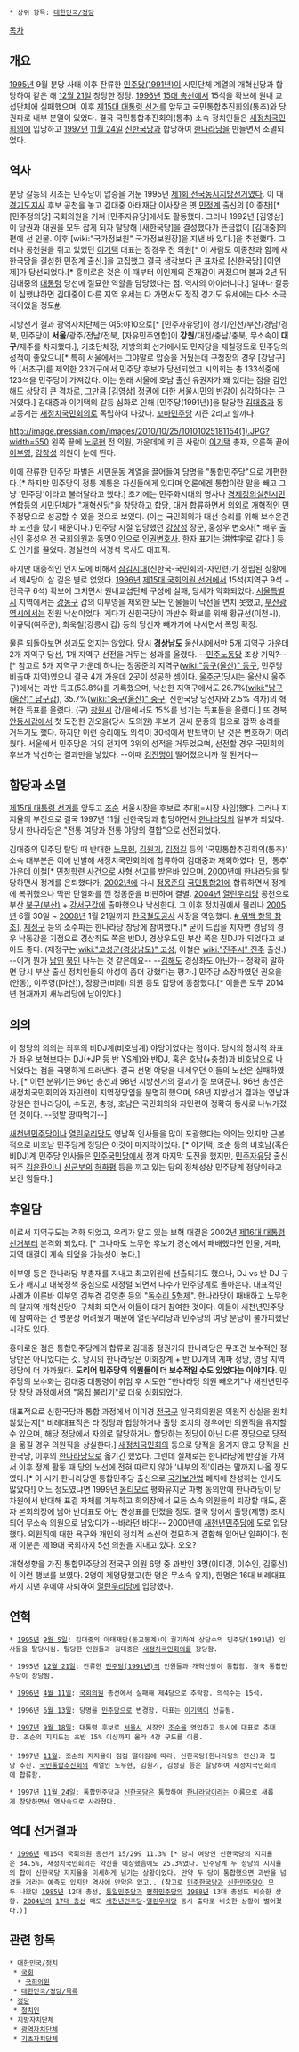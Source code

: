  * 상위 항목: [[대한민국/정당]]

[[목차]]

== 개요 ==
[[1995년]] 9월 분당 사태 이후 잔류한 [[민주당(1991년)]]이 시민단체 계열의 개혁신당과 합당하여 같은 해 [[12월 21일]] 창당한 정당. [[1996년]] [[15대 총선]]에서 15석을 확보해 원내 교섭단체에 실패했으며, 이후 [[제15대 대통령 선거]]를 앞두고 국민통합추진회의(통추)와 당권파로 내부 분열이 있었다. 결국 국민통합추진회의(통추) 소속 정치인들은 [[새정치국민회의]]에 입당하고 [[1997년]] [[11월 24일]] [[신한국당]]과 합당하여 [[한나라당]]을 만들면서 소멸되었다. 

== 역사 ==
분당 갈등의 시초는 민주당이 압승을 거둔 1995년 [[제1회 전국동시지방선거]]였다. 이 때 [[경기도]]지사 후보 공천을 놓고 김대중 아태재단 이사장은 옛 [[민주정의당|민정계]] 출신의 [이종찬][* [민주정의당] 국회의원을 거쳐 [민주자유당]에서도 활동했다. 그러나 1992년 [김영삼]이 당권과 대권을 모두 잡게 되자 탈당해 [새한국당]을 결성했다가 뜬금없이 [김대중]의 편에 선 인물. 이후 [wiki:"국가정보원" 국가정보원장]을 지낸 바 있다.]을 추천했다. 그러나 공천권을 쥐고 있었던 [[이기택]] 대표는 장경우 전 의원[* 이 사람도 이종찬과 함께 새한국당을 결성한 민정계 출신.]을 고집했고 결국 생각보다 큰 표차로 [신한국당] [이인제]가 당선되었다.[* 흥미로운 것은 이 때부터 이인제의 존재감이 커졌으며 불과 2년 뒤 김대중의  [[대통령]] 당선에 절묘한 역할을 담당했다는 점. 역사의 아이러니다.] 얼마나 갈등이 심했냐하면 김대중이 다른 지역 유세는 다 가면서도 정작 경기도 유세에는 다소 소극적이었을 정도[http://news.sportsseoul.com/read/ptoday/1024735.htm #]. 

지방선거 결과 광역자치단체는 여5:야10으로[* [민주자유당]이 경기/인천/부산/경남/경북, 민주당이 '''서울'''/광주/전남/전북, [자유민주연합]이 '''강원'''/대전/충남/충북, 무소속이 '''대구'''/제주를 차지했다.], 기초단체장, 지방의회 선거에서도 민자당을 제칠정도로 민주당의 성적이 좋았으나[* 특히 서울에서는 그야말로 압승을 거뒀는데 구청장의 경우 [강남구]와 [서초구]를 제외한 23개구에서 민주당 후보가 당선되었고 시의회는 총 133석중에 123석을 민주당이 가져갔다. 이는 원래 서울에 호남 출신 유권자가 꽤 있다는 점을 감안해도 상당히 큰 격차로, 그만큼 [김영삼] 정권에 대한 서울시민의 반감이 심각하다는 근거였다.] 김대중과 이기택의 갈등 심화로 인해 [민주당(1991년)]을 탈당한 [[김대중]]과 동교동계는 [[새정치국민회의]]로 독립하여 나갔다. [[꼬마민주당]] 시즌 2라고 할까나.

http://image.pressian.com/images/2010/10/25/10101025181154(1).JPG?width=550
왼쪽 끝에 [[노무현]] 전 의원, 가운데에 키 큰 사람이 [[이기택]] 총재, 오른쪽 끝에 [[이부영]], [[강창성]] 의원이 눈에 띈다. 

이에 잔류한 민주당 파벌은 시민운동 계열을 끌어들여 당명을 "통합민주당"으로 개편한다.[* 하지만 민주당의 정통 계통은 자신들에게 있다며 언론에겐 통합이란 말을 빼고 그냥 '민주당'이라고 불러달라고 했다.] 초기에는 민주화시대의 명사나 [[경제정의실천시민연합]]등의 [[시민단체]]가 "개혁신당"을 창당하고 합당, 대거 합류하면서 의외로 개혁적인 민주정당으로 성공할 수 있을 것으로 보였다. (이는 국민회의가 대선 승리를 위해 보수온건화 노선을 탔기 때문이다.) 민주당 시절 입당했던 [[강창성]] 장군, 홍성우 변호사[* 배우 출신인 홍성우 전 국회의원과 동명이인으로 인권[[변호사]]. 한자 표기는 洪性宇로 같다.] 등도 인기를 끌었다. 경실련의 서경석 목사도 대표적.

하지만 대중적인 인지도에 비해서 [[삼김시대]](신한국-국민회의-자민련)가 정립된 상황에서 제4당이 살 길은 별로 없었다. [[1996년]] [[제15대 국회의원 선거]]에서 15석(지역구 9석 + 전국구 6석) 확보에 그치면서 원내교섭단체 구성에 실패, 당세가 약화되었다. [[서울특별시]] 지역에서는 [[강동구]] 갑의 이부영을 제외한 모든 인물들이 낙선을 면치 못했고, [[부산광역시]]에서는 전원 낙선이었다. 게다가 신한국당이 과반수 확보를 위해 황규선(이천시), 이규택(여주군), 최욱철(강릉시 갑) 등의 당선자 빼가기에 나서면서 폭망 확정. 

물론 되돌아보면 성과도 없지는 않았다. 당시 '''[[경상남도]]''' [[울산광역시|울산시]]에서만 5개 지역구 가운데 2개 지역구 당선, 1개 지역구 선전을 거두는 성과를 올렸다. --[[민주노동당]] 조상 기믹?--[* 참고로 5개 지역구 가운데 하나는 정몽준의 지역구([[wiki:"동구(울산)" 동구]], 민주당 비출마 지역)였으니 결국 4개 가운데 2곳이 성공한 셈이다. [[울주군]](당시는 울산시 울주구)에서는 과반 득표(53.8%)를 기록했으며, 낙선한 지역구에서도 26.7%([[wiki:"남구(울산)" 남구]]갑), 35.7%([[wiki:"중구(울산)" 중구]], 신한국당 당선자와 2.5% 격차)의 혁혁한 득표를 올렸다. (구) [[창원시]] 갑/을에서도 15%를 넘기는 득표들을 올렸다.] 또 경북 [[안동시]]갑에서 첫 도전한 권오을(당시 도의원) 후보가 권씨 문중의 힘으로 깜짝 승리를 거두기도 했다. 하지만 이런 승리에도 의석이 30석에서 반토막이 난 것은 변호하기 어려웠다. 서울에서 민주당은 거의 전지역 3위의 성적을 거두었으며, 선전할 경우 국민회의 후보가 낙선하는 결과만을 낳았다. --이때 [[김진명]]이 떨어졌으니까 잘 된거다-- 

== 합당과 소멸 ==
[[제15대 대통령 선거]]를 앞두고 [[조순]] 서울시장을 후보로 추대(=시장 사임)했다. 그러나 지지율의 부진으로 결국 1997년 11월 신한국당과 합당하면서 [[한나라당]]의 일부가 되었다. 당시 한나라당은 "전통 여당과 전통 야당의 결합"으로 선전되었다.

김대중의 민주당 탈당 때 반대한 [[노무현]], [[김원기]], [[김정길]] 등의 '국민통합추진회의(통추)' 소속 대부분은 이에 반발해 새정치국민회의에 합류하여 김대중과 재회하였다. 단, '통추' 가운데 [[이철]][* [[민청학련 사건]]으로 사형 선고를 받은바 있으며, [[2000년]]에 [[한나라당]]을 탈당하면서 정계를 은퇴했다가, [[2002년]]에 다시 [[정몽준]]의 [[국민통합21]]에 합류하면서 정계에 복귀했으나 막판 단일화를 깬 정몽준을 비판하며 결별. [[2004년]] [[열린우리당]] 공천으로 부산 [[북구(부산)]] + [[강서구]]갑에 출마했으나 낙선한다. 그 이후 정치권에서 물러나 [[2005년]] 6월 30일 ~ [[2008년]] 1월 21일까지 [[한국철도공사]] 사장을 역임했다. [http://ko.wikipedia.org/wiki/이철 # 위백 항목 참조]], [[제정구]] 등의 소수파는 한나라당 창당에 참여했다.[* 굳이 드립을 치자면 경남의 경우 낙동강을 기점으로 경상좌도 쪽은 반DJ, 경상우도인 부산 쪽은 친DJ가 되었다고 보아도 좋다. (제정구는 [[wiki:"고성군(경상남도)" 고성]], 이철은 [[wiki:"진주시" 진주]] 출신.) --이거 뭔가 [[남인]] [[북인]] 나누는 것 같은데요-- --[[김해시|김해]]도 경상좌도 아닌가-- 정확히 말하면 당시 부산 출신 정치인들의 야성이 좀더 강했다는 평가.] 민주당 소장파였던 권오을(안동), 이주영([마산]), 장광근(비례) 의원 등도 합당에 동참했다.[* 이들은 모두 2014년 현재까지 새누리당에 남아있다.]

== 의의 ==
이 정당의 의의는 최후의 비DJ계(비호남계) 야당이었다는 점이다. 당시의 정치적 좌표가 좌우 보혁보다는 DJ(+JP 등 반 YS계)와 반DJ, 혹은 호남(+충청)과 비호남으로 나뉘었다는 점을 극명하게 드러낸다. 결국 선명 야당을 내세우던 이들의 노선은 실패하였다. [* 이런 분위기는 96년 총선과 98년 지방선거의 결과가 잘 보여준다. 96년 총선은 새정치국민회의와 자민련이 지역정당임을 분명히 했으며, 98년 지방선거 결과는 영남과 강원은 한나라당이, 수도권, 충청, 호남은 국민회의와 자민련이 정확히 동서로 나눠가졌던 것이다. --텃밭 땅따먹기--] 

[[새천년민주당]]이나 [[열린우리당]]도 영남쪽 인사들을 많이 포괄했다는 의의는 있지만 근본적으로 비호남 민주당계 정당은 이것이 마지막이었다. [* 이기택, 조순 등의 비호남(혹은 비DJ)계 민주당 인사들은 [[민주국민당(2000년)|민주국민당]]에서 정계 마지막 도전을 했지만, [[민주자유당]] 출신 허주 [[김윤환]]이나 [[신군부]]의 [[허화평]] 등을 끼고 있는 당의 정체성상 민주당계 정당이라고 보긴 힘들다.]

== 후일담 ==
이로서 지역구도는 격화 되었고, 우리가 알고 있는 보혁 대결은 2002년 [[제16대 대통령 선거]]부터 본격화 되었다. [* 그나마도 노무현 후보가 경선에서 패배했다면 인물, 계파, 지역 대결이 계속 되었을 가능성이 높다.] 

이부영 등은 한나라당 부총재를 지내고 최고위원에 선출되기도 했으나, DJ vs 반 DJ 구도가 깨지고 대북정책 중심으로 재정렬 되면서 다수가 민주당계로 돌아온다. 대표적인 사례가 이른바 이부영 김부겸 김영춘 등의 "[[독수리 5형제]]". 한나라당이 패배하고 노무현의 탈지역 개혁신당이 구체화 되면서 이들이 대거 참여한 것이다. 이들이 새천년민주당에 참여하는 건 명분상 어려웠기 때문에 열린우리당과 민주당의 여당 분당이 불가피했단 시각도 있다. 

흥미로운 점은 통합민주당계의 합류로 김대중 정권기의 한나라당은 무조건 보수적인 정당만은 아니었다는 것. 당시의 한나라당은 이회창계 + 반 DJ계의 계파 정당, 영남 지역정당에 더 가까웠다. '''도리어 민주당의 의원들이 더 보수적일 수도 있었다는 이야기다.''' 민주당의 보수화는 김대중 대통령이 취임 후 시도한 "한나라당 의원 빼오기"나 새천년민주당 창당 과정에서의 "몸집 불리기"로 더욱 심화되었다.

대표적으로 신한국당과 통합 과정에서 이미경 [[전국구]] 일국회의원은 의원직 상실을 원치 않았는지[* 비례대표직은 타 정당과 합당하거나 출당 조치의 경우에만 의원직을 유지할 수 있으며, 해당 정당에서 자의로 탈당하거나 합당하는 정당이 아닌 다른 정당으로 당적을 옮길 경우 의원직을 상실한다.] [[새정치국민회의]] 등으로 당적을 옮기지 않고 당적을 신한국당, 이후의 [[한나라당]]으로 옮기긴 했었다. 그런데 실제로는 한나라당에 반감을 가져서 이후 정계 활동 때 당의 노선에 전혀 따르지 않아 '내부의 적'이라는 말까지 나올 정도였다.[* 이 시기 한나라당엔 통합민주당 출신으로 [[국가보안법]] 폐지에 찬성하는 인사도 많았다!] 어느 정도였냐면 1999년 [[동티모르]] 평화유지군 파병 동의안에 한나라당이 당 차원에서 반대해 표결 자체를 거부하고 회의장에서 모든 소속 의원들이 퇴장할 때도, 혼자 본회의장에 남아 반대표도 아닌 찬성표를 던졌을 정도. 결국 당에서 출당(제명) 조치되어 무소속 의원으로 남았다가 --바라던 바다!-- 2000년에 [[새천년민주당]]에 도로 입당했다. 의원직에 대한 욕구와 개인의 정치적 소신이 절묘하게 결합해 일어난 일화이다. 현재 이분은 제19대 국회까지 5선 의원을 지내고 있다. 오오?

개혁성향을 가진 통합민주당의 전국구 의원 6명 중 과반인 3명(이미경, 이수인, 김홍신)이 이런 행보를 보였다. 2명이 제명당했고(한 명은 무소속 유지), 한명은 16대 비례대표까지 지낸 후에야 사퇴하여 [[열린우리당]]에 입당했다. 

== 연혁 ==
 * [[1995년]] [[9월 5일]]: 김대중의 아태재단(동교동계)이 궐기하여 상당수의 민주당(1991년) 인사들을 탈당시킴. 탈당한 인원들과 김대중은 [[새정치국민회의]]를 창당함. 

 * 1995년 [[12월 21일]]: 잔류한 [[민주당(1991년)]]의 인원들과 개혁신당이 통합함. 결국 통합민주당이 창당됨.

 * [[1996년]] [[4월 11일]]: [[국회의원]] 총선에서 실패해 제4당으로 추락함. 의석수는 15석.

 * 1996년 [[6월 13일]]: 당명을 [[민주당]]으로 변경함. 대표는 [[이기택]]이 선출됨.

 * [[1997년]] [[9월 18일]]: 대통령 후보로 [[서울시]] 시장인 [[조순]]을 영입하고 동시에 대표로 추대함. 조순의 지지도는 초반 15% 이상까지 올라 4강 구도를 이룸.
 
 * 1997년 [[11월]]: 조순의 지지율이 점점 떨어짐에 따라, 신한국당(한나라당의 전신)과 합당 추진. [[국민통합추진회의]] 계열인 노무현, 김원기, 김정길 등은 탈당하여 새정치국민회의에 합류함.

 * 1997년 [[11월 24일]]: 통합민주당과 [[신한국당]]은 통합하여 [[한나라당]]이라는 이름으로 새롭게 창당하면서 역사속으로 사라졌다.

== 역대 선거결과 ==
 * [[1996년]] 제15대 국회의원 총선거 15/299 11.3% [* 당시 여당인 신한국당의 지지율은 34.5%, 새정치국민회의는 약진을 예상했음에도 25.3%였다. 민주당계 두 정당의 지지율의 합이 신한국당 지지율을 미세하게 넘기는 상황이었다. 만약 두 당이 통합했으면 과반을 넘겼을 거라는 예측도 있지만 역사에 만약은 없고.. (참고로 [[민주한국당]]과 [[신한민주당]]이 모두 나왔던 [[1985년]] 12대 총선, [[통일민주당]]과 [[평화민주당]]의 [[1988년]] 13대 총선도 비슷한 상황. [[2004년]]의 [[17대 총선]] 때도 [[새천년민주당]]-[[열린우리당]] 동시 출마로 비슷한 상황이 벌어졌다.)]

== 관련 항목 ==
 * [[대한민국/정치]]
  * [[국회]]
   * [[국회의원]]
  * [[대한민국/정당/목록]]
 * [[정당]]
  * [[정치인]]
 * [[지방자치단체]]
  * [[광역자치단체]]
  * [[기초자치단체]]
